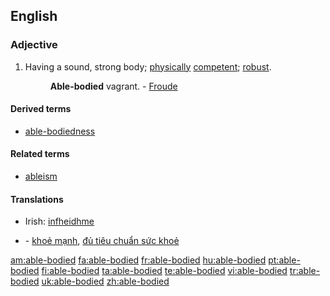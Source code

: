 ==English==

===Adjective===
{{en-adj|pos=[[able]]-[[body|bodied]]}}

# Having a sound, strong body; [[physically]] [[competent]]; [[robust]].
#: '''Able-bodied''' vagrant. - [[w:Froude|Froude]]

====Derived terms====
* [[able-bodiedness]]

====Related terms====
* [[ableism]]

====Translations====
* Irish: [[infheidhme]]

{{checktrans-top}}
* {{ttbc|Vietnamese}} - [[khoẻ mạnh]], [[đủ tiêu chuẩn sức khoẻ]]
{{trans-bottom}}
[[am:able-bodied]]
[[fa:able-bodied]]
[[fr:able-bodied]]
[[hu:able-bodied]]
[[pt:able-bodied]]
[[fi:able-bodied]]
[[ta:able-bodied]]
[[te:able-bodied]]
[[vi:able-bodied]]
[[tr:able-bodied]]
[[uk:able-bodied]]
[[zh:able-bodied]]